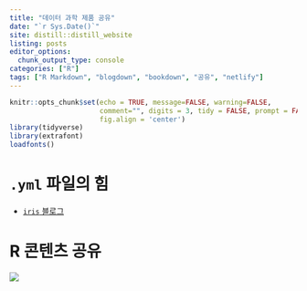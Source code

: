 ```yaml
---
title: "데이터 과학 제품 공유"
date: "`r Sys.Date()`"
site: distill::distill_website
listing: posts
editor_options: 
  chunk_output_type: console
categories: ["R"]
tags: ["R Markdown", "blogdown", "bookdown", "공유", "netlify"]
---
```


```r
knitr::opts_chunk$set(echo = TRUE, message=FALSE, warning=FALSE,
                      comment="", digits = 3, tidy = FALSE, prompt = FALSE, 
                      fig.align = 'center')
library(tidyverse)
library(extrafont)
loadfonts()
```

# `.yml` 파일의 힘

- [`iris` 블로그](iris.html)

# R 콘텐츠 공유 

![](fig/sharing-yml.png)